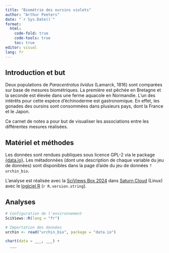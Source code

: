 ```yaml
---
title: "Biométrie des oursins violets"
author: "Arthur Peeters"
date: "`r Sys.Date()`"
format:
  html:
    code-fold: true
    code-tools: true
    toc: true
editor: visual
lang: fr
---
```


<!--# Ce document est un carnet de notes. C'est l'équivalent d'un cahier de laboratoire pour vos analyses de données. Vous allez y consigner toutes les analyses que vous avez réalisées et leurs interprétations dans l'ordre de votre progression. Il se différencie des documents de présentation des résultats (rapport, présentation avec dias, article scientifique, ouvrage plus conséquent) par son style bref et informel. Dans les documents de présentation, les résultats les plus pertinents sont choisis alors que le carnet de notes reprend tout ce qui a été fait pour garder une trace du raisonnement complet qui a mené à l'analyse. Un carnet de notes commence toujours pour une brève introduction de quelques lignes qui présente le sujet étudié. -->

<!--% Remplacez author: "___" par votre nom dans l'entête YAML. Votre nom n'est pas votre login Github. -->

## Introduction et but

Deux populations de *Paracentrotus lividus* (Lamarck, 1816) sont comparées sur base de mesures biométriques. La première est pêchée en Bretagne et la seconde est élevée dans une ferme aquacole en Normandie. L'un des intérêts pour cette espèce d'échinoderme est gastronomique. En effet, les gonades des oursins sont consommées dans plusieurs pays, dont la France et le Japon.

Ce carnet de notes a pour but de visualiser les associations entre les différentes mesures réalisées.

## Matériel et méthodes

<!--# Dans un bloc-notes, la section matériel et méthodes peut être succincte et renvoyer, par exemple, à un cahier de laboratoire pour les détails, ou à un lien pour des données ouvertes (le DOI est un lien fiable, lorsqu'il existe). Précisez toujours les analyses statistiques et les logiciels utilisés, y compris leurs versions. Attention : RStudio n'est "que" l'éditeur, le logiciel qui fait les calculs est R ! -->

Les données sont rendues publiques sous licence GPL-2 via le package [{data.io}](https://www.sciviews.org/data.io/)**.** Les métadonnées (dont une description de chaque variable du jeu de données) sont disponibles dans la page d'aide du jeu de données `?urchin_bio`.

L'analyse est réalisée avec la [SciViews Box 2024](https://www.sciviews.org/software/svbox/) dans [Saturn Cloud](https://saturncloud.io) (Linux) avec le [logiciel R](https://www.r-project.org) (`r R.version.string`).

## Analyses

```r
# Configuration de l'environnement
SciViews::R(lang = "fr")
```

<!--# Le chunk ci-dessous permet d'importer les données. La fonction `read()` importe le tableau `urchin_bio` depuis le package {data.io}. Ce tableau est ensuite assigné à `urchin`, ce qui signifie qu'il est désormais accessible sous ce nom.-->

```r
# Importation des données
urchin <- read("urchin_bio", package = "data.io")
```

<!--% Réalisez un nuage de points de la hauteur en fonction de la masse des oursins. -->

```r
chart(data = ___, ___) +
  ___
```
